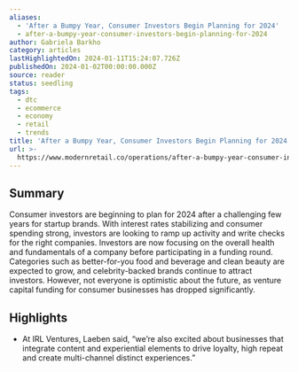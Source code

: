 ```yaml
---
aliases:
  - 'After a Bumpy Year, Consumer Investors Begin Planning for 2024'
  - after-a-bumpy-year-consumer-investors-begin-planning-for-2024
author: Gabriela Barkho
category: articles
lastHighlightedOn: 2024-01-11T15:24:07.726Z
publishedOn: 2024-01-02T00:00:00.000Z
source: reader
status: seedling
tags:
  - dtc
  - ecommerce
  - economy
  - retail
  - trends
title: 'After a Bumpy Year, Consumer Investors Begin Planning for 2024'
url: >-
  https://www.modernretail.co/operations/after-a-bumpy-year-consumer-investors-begin-planning-for-2024/?utm_source=mrdis&utm_medium=email
---
```

## Summary

Consumer investors are beginning to plan for 2024 after a challenging few years for startup brands. With interest rates stabilizing and consumer spending strong, investors are looking to ramp up activity and write checks for the right companies. Investors are now focusing on the overall health and fundamentals of a company before participating in a funding round. Categories such as better-for-you food and beverage and clean beauty are expected to grow, and celebrity-backed brands continue to attract investors. However, not everyone is optimistic about the future, as venture capital funding for consumer businesses has dropped significantly.

## Highlights

- At IRL Ventures, Laeben said, “we’re also excited about businesses that integrate content and experiential elements to drive loyalty, high repeat and create multi-channel distinct experiences.”
